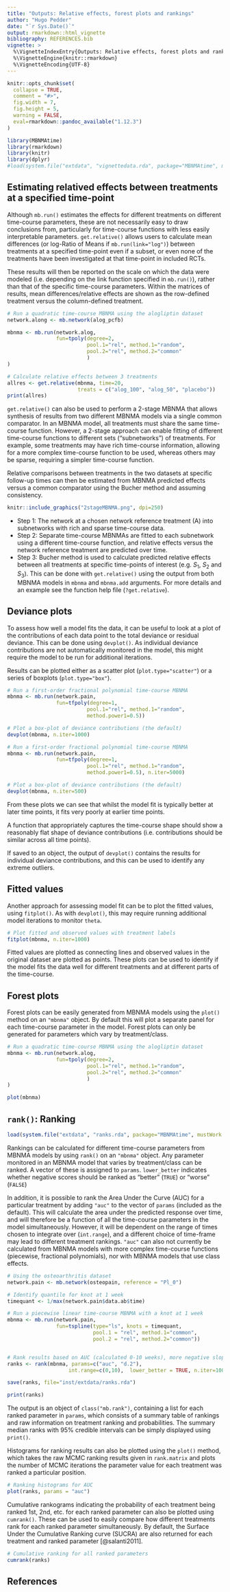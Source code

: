 ```yaml
---
title: "Outputs: Relative effects, forest plots and rankings"
author: "Hugo Pedder"
date: "`r Sys.Date()`"
output: rmarkdown::html_vignette
bibliography: REFERENCES.bib
vignette: >
  %\VignetteIndexEntry{Outputs: Relative effects, forest plots and rankings}
  %\VignetteEngine{knitr::rmarkdown}
  %\VignetteEncoding{UTF-8}
---
```


```r
knitr::opts_chunk$set(
  collapse = TRUE,
  comment = "#>",
  fig.width = 7,
  fig.height = 5,
  warning = FALSE,
  eval=rmarkdown::pandoc_available("1.12.3")
)

library(MBNMAtime)
library(rmarkdown)
library(knitr)
library(dplyr)
#load(system.file("extdata", "vignettedata.rda", package="MBNMAtime", mustWork = TRUE))
```

## Estimating relatived effects between treatments at a specified time-point

Although `mb.run()` estimates the effects for different treatments on different time-course parameters, these are not necessarily easy to draw conclusions from, particularly for time-course functions with less easily interpretable parameters. `get.relative()` allows users to calculate mean differences (or log-Ratio of Means if `mb.run(link="log")`) between treatments at a specified time-point even if a subset, or even none of the treatments have been investigated at that time-point in included RCTs.

These results will then be reported on the scale on which the data were modeled (i.e. depending on the link function specified in `mb.run()`), rather than that of the specific time-course parameters. Within the matrices of results, mean differences/relative effects are shown as the row-defined treatment versus the column-defined treatment.

```r
# Run a quadratic time-course MBNMA using the alogliptin dataset
network.along <- mb.network(alog_pcfb)

mbnma <- mb.run(network.alog, 
                fun=tpoly(degree=2,
                          pool.1="rel", method.1="random",
                          pool.2="rel", method.2="common"
                          )
)
```
```r
# Calculate relative effects between 3 treatments
allres <- get.relative(mbnma, time=20,
                       treats = c("alog_100", "alog_50", "placebo"))
print(allres)
```

`get.relative()` can also be used to perform a 2-stage MBNMA that allows synthesis of results from two different MBNMA models via a single common comparator. In an MBNMA model, all treatments must share the same time-course function. However, a 2-stage approach can enable fitting of different time-course functions to different sets ("subnetworks") of treatments. For example, some treatments may have rich time-course information, allowing for a more complex time-course function to be used, whereas others may be sparse, requiring a simpler time-course function.

Relative comparisons between treatments in the two datasets at specific follow-up times can then be estimated from MBNMA predicted effects versus a common comparator using the Bucher method and assuming consistency.

```r
knitr::include_graphics("2stageMBNMA.png", dpi=250)
```

-   Step 1: The network at a chosen network reference treatment (A) into subnetworks with rich and sparse time-course data.
-   Step 2: Separate time-course MBNMAs are fitted to each subnetwork using a different time-course function, and relative effects versus the network reference treatment are predicted over time.
-   Step 3: Bucher method is used to calculate predicted relative effects between all treatments at specific time-points of interest (e.g. ${S_{1}}$, ${S_{2}}$ and ${S_{3}}$). This can be done with `get.relative()` using the output from both MBNMA models in `mbnma` and `mbnma.add` arguments. For more details and an example see the function help file (`?get.relative`).


## Deviance plots

To assess how well a model fits the data, it can be useful to look at a plot of the contributions of each data point to the total deviance or residual deviance. This can be done using `devplot()`. As individual deviance contributions are not automatically monitored in the model, this might require the model to be run for additional iterations.

Results can be plotted either as a scatter plot (`plot.type="scatter"`) or a series of boxplots (`plot.type="box"`).

```r
# Run a first-order fractional polynomial time-course MBNMA
mbnma <- mb.run(network.pain, 
                fun=tfpoly(degree=1,
                          pool.1="rel", method.1="random",
                          method.power1=0.5))

# Plot a box-plot of deviance contributions (the default)
devplot(mbnma, n.iter=1000)
```

```r
# Run a first-order fractional polynomial time-course MBNMA
mbnma <- mb.run(network.pain, 
                fun=tfpoly(degree=1,
                          pool.1="rel", method.1="random",
                          method.power1=0.5), n.iter=5000)

# Plot a box-plot of deviance contributions (the default)
devplot(mbnma, n.iter=500)
```

From these plots we can see that whilst the model fit is typically better at later time points, it fits very poorly at earlier time points.

A function that appropriately captures the time-course shape should show a reasonably flat shape of deviance contributions (i.e. contributions should be similar across all time points).

If saved to an object, the output of `devplot()` contains the results for individual deviance contributions, and this can be used to identify any extreme outliers.

## Fitted values

Another approach for assessing model fit can be to plot the fitted values, using `fitplot()`. As with `devplot()`, this may require running additional model iterations to monitor `theta`.

```r
# Plot fitted and observed values with treatment labels
fitplot(mbnma, n.iter=1000)
```

Fitted values are plotted as connecting lines and observed values in the original dataset are plotted as points. These plots can be used to identify if the model fits the data well for different treatments and at different parts of the time-course.

## Forest plots

Forest plots can be easily generated from MBNMA models using the `plot()` method on an `"mbnma"` object. By default this will plot a separate panel for each time-course parameter in the model. Forest plots can only be generated for parameters which vary by treatment/class.

```r
# Run a quadratic time-course MBNMA using the alogliptin dataset
mbnma <- mb.run(network.alog, 
                fun=tpoly(degree=2,
                          pool.1="rel", method.1="random",
                          pool.2="rel", method.2="common"
                          )
)

plot(mbnma)
```


## `rank()`: Ranking

```r
load(system.file("extdata", "ranks.rda", package="MBNMAtime", mustWork = TRUE))
```

Rankings can be calculated for different time-course parameters from MBNMA models by using `rank()` on an `"mbnma"` object. Any parameter monitored in an MBNMA model that varies by treatment/class can be ranked. A vector of these is assigned to `params`. `lower_better` indicates whether negative scores should be ranked as "better" (`TRUE`) or "worse" (`FALSE`)

In addition, it is possible to rank the Area Under the Curve (AUC) for a particular treatment by adding `"auc"` to the vector of `params` (included as the default). This will calculate the area under the predicted response over time, and will therefore be a function of all the time-course parameters in the model simultaneously. However, it will be dependent on the range of times chosen to integrate over (`int.range`), and a different choice of time-frame may lead to different treatment rankings. `"auc"` can also not currently be calculated from MBNMA models with more complex time-course functions (piecewise, fractional polynomials), nor with MBNMA models that use class effects.

```r
# Using the osteoarthritis dataset
network.pain <- mb.network(osteopain, reference = "Pl_0")

# Identify quantile for knot at 1 week
timequant <- 1/max(network.pain$data.ab$time)

# Run a piecewise linear time-course MBNMA with a knot at 1 week
mbnma <- mb.run(network.pain,
                fun=tspline(type="ls", knots = timequant,
                            pool.1 = "rel", method.1="common",
                            pool.2 = "rel", method.2="common"))


# Rank results based on AUC (calculated 0-10 weeks), more negative slopes considered to be "better"
ranks <- rank(mbnma, params=c("auc", "d.2"), 
                    int.range=c(0,10),  lower_better = TRUE, n.iter=1000)
```

```r
save(ranks, file="inst/extdata/ranks.rda")
```

```r
print(ranks)
```

The output is an object of `class("mb.rank")`, containing a list for each ranked parameter in `params`, which consists of a summary table of rankings and raw information on treatment ranking and probabilities. The summary median ranks with 95% credible intervals can be simply displayed using `print()`.

Histograms for ranking results can also be plotted using the `plot()` method, which takes the raw MCMC ranking results given in `rank.matrix` and plots the number of MCMC iterations the parameter value for each treatment was ranked a particular position.

```r
# Ranking histograms for AUC
plot(ranks, params = "auc")
```

Cumulative rankograms indicating the probability of each treatment being ranked 1st, 2nd, etc. for each ranked parameter can also be plotted using `cumrank()`. These can be used to easily compare how different treatments rank for each ranked parameter simultaneously. By default, the Surface Under the Cumulative Ranking curve (SUCRA) are also returned for each treatment and ranked parameter [@salanti2011].

```r
# Cumulative ranking for all ranked parameters
cumrank(ranks)
```


## References
